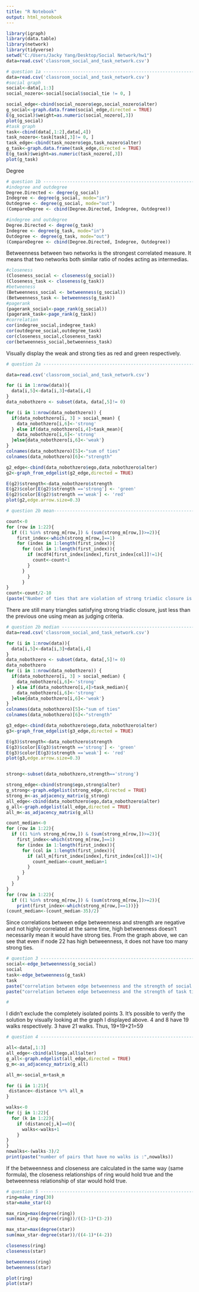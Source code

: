 ---
title: "R Notebook"
output: html_notebook
---


```{r}
library(igraph)
library(data.table)
library(network)
library(tidyverse)
setwd("C:/Users/Jacky Yang/Desktop/Social Network/hw1")
data=read.csv('classroom_social_and_task_network.csv')
```

```{r}

# question 1a --------------------------------------------------------------
data=read.csv('classroom_social_and_task_network.csv')
#social graph
social<-data[,1:3]
social_nozero<-social[social$social_tie != 0, ]

social_edge<-cbind(social_nozero$ego,social_nozero$alter)
g_social<-graph.data.frame(social_edge,directed = TRUE)
E(g_social)$weight=as.numeric(social_nozero[,3])
plot(g_social)
#task graph
task<-cbind(data[,1:2],data[,4])
task_nozero<-task[task[,3]!= 0, ]
task_edge<-cbind(task_nozero$ego,task_nozero$alter)
g_task<-graph.data.frame(task_edge,directed = TRUE)
E(g_task)$weight=as.numeric(task_nozero[,3])
plot(g_task)

```
Degree 
```{r}
# question 1b --------------------------------------------------------------
#indegree and outdegree
Degree.Directed <- degree(g_social)
Indegree <- degree(g_social, mode="in")
Outdegree <- degree(g_social, mode="out")
(CompareDegree <- cbind(Degree.Directed, Indegree, Outdegree))

#indegree and outdegree
Degree.Directed <- degree(g_task)
Indegree <- degree(g_task, mode="in")
Outdegree <- degree(g_task, mode="out")
(CompareDegree <- cbind(Degree.Directed, Indegree, Outdegree))
```
Betweenness between two networks is the strongest correlated measure. It means that two networks both similar ratio of nodes acting as intermedias.
```{r}

#closeness
(Closeness_social <- closeness(g_social))
(Closeness_task <- closeness(g_task))
#betweeness
(Betweenness_social <- betweenness(g_social))
(Betweenness_task <- betweenness(g_task))
#pagerank
(pagerank_social<-page_rank(g_social))
(pagerank_task<-page_rank(g_task))
#correlation
cor(indegree_social,indegree_task)
cor(outdegree_social,outdegree_task)
cor(closeness_social,closeness_task)
cor(betweenness_social,betweenness_task)

```

Visually display the weak and strong ties as red and green respectively.
```{r}
# question 2a --------------------------------------------------------------

data=read.csv('classroom_social_and_task_network.csv')

for (i in 1:nrow(data)){
  data[i,5]<-data[i,3]+data[i,4]
}
data_nobothzero <- subset(data, data[,5]!= 0)

for (i in 1:nrow(data_nobothzero)) {
  if(data_nobothzero[i, 3] > social_mean) {
    data_nobothzero[i,6]<-'strong'
  } else if(data_nobothzero[i,4]>task_mean){
    data_nobothzero[i,6]<-'strong'
  }else{data_nobothzero[i,6]<-'weak'}
}
colnames(data_nobothzero)[5]<-"sum of ties"
colnames(data_nobothzero)[6]<-"strength"

g2_edge<-cbind(data_nobothzero$ego,data_nobothzero$alter)
g2<-graph_from_edgelist(g2_edge,directed = TRUE)

E(g2)$strength<-data_nobothzero$strength
E(g2)$color[E(g2)$strength =='strong'] <- 'green'
E(g2)$color[E(g2)$strength =='weak'] <- 'red'
plot(g2,edge.arrow.size=0.3)

```

```{r}
# question 2b mean-------------------------------------------------------------

count<-0
for (row in 1:22){
  if ((1 %in% strong_m[row,]) & (sum(strong_m[row,])>=2)){
    first_index<-which(strong_m[row,]==1)
    for (index in 1:length(first_index)){
      for (col in 1:length(first_index)){
        if (mcdf4[first_index[index],first_index[col]]!=1){
          count<-count+1
        }
      }
        }
      }
}
count<-count/2-10
(paste("Number of ties that are violation of strong triadic closure is:",count))

```

There are still many triangles satisfying strong triadic closure, just less than the previous one using mean as judging criteria.
```{r}
# question 2b median ------------------------------------------------------
data=read.csv('classroom_social_and_task_network.csv')

for (i in 1:nrow(data)){
  data[i,5]<-data[i,3]+data[i,4]
}
data_nobothzero <- subset(data, data[,5]!= 0)
data_nobothzero
for (i in 1:nrow(data_nobothzero)) {
  if(data_nobothzero[i, 3] > social_median) {
    data_nobothzero[i,6]<-'strong'
  } else if(data_nobothzero[i,4]>task_median){
    data_nobothzero[i,6]<-'strong'
  }else{data_nobothzero[i,6]<-'weak'}
}
colnames(data_nobothzero)[5]<-"sum of ties"
colnames(data_nobothzero)[6]<-"strength"

g3_edge<-cbind(data_nobothzero$ego,data_nobothzero$alter)
g3<-graph_from_edgelist(g3_edge,directed = TRUE)

E(g3)$strength<-data_nobothzero$strength
E(g3)$color[E(g3)$strength =='strong'] <- 'green'
E(g3)$color[E(g3)$strength =='weak'] <- 'red'
plot(g3,edge.arrow.size=0.3)


strong<-subset(data_nobothzero,strength=='strong')

strong_edge<-cbind(strong$ego,strong$alter)
g_strong<-graph.edgelist(strong_edge,directed = TRUE)
strong_m<-as_adjacency_matrix(g_strong)
all_edge<-cbind(data_nobothzero$ego,data_nobothzero$alter)
g_all<-graph.edgelist(all_edge,directed = TRUE)
all_m<-as_adjacency_matrix(g_all)

count_median<-0
for (row in 1:22){
  if ((1 %in% strong_m[row,]) & (sum(strong_m[row,])>=2)){
    first_index<-which(strong_m[row,]==1)
    for (index in 1:length(first_index)){
      for (col in 1:length(first_index)){
        if (all_m[first_index[index],first_index[col]]!=1){
          count_median<-count_median+1
        }
      }
    }
  }
}
for (row in 1:22){
  if ((1 %in% strong_m[row,]) & (sum(strong_m[row,])>=2)){
    print(first_index<-which(strong_m[row,]==1))}}
(count_median<-(count_median-35)/2)

```


Since correlations between edge betweenness and strength are negative and not highly correlated at the same time, high betweenness doesn't necessarily mean it would have strong ties. From the graph above, we can see that even if node 22 has high betweenness, it does not have too many strong ties.
```{r}
# question 3 --------------------------------------------------------------
social<-edge_betweenness(g_social)
social
task<-edge_betweenness(g_task)
task
paste("correlation between edge betweenness and the strength of social ties is:",round(cor(social,social_nozero$social_tie),2))
paste("correlation between edge betweenness and the strength of task ties is:",round(cor(task,task_nozero[,3]),2))

#

```

I didn't exclude the completely isolated points 3.
It's possible to verify the solution by visually looking at the graph I displayed above. 4 and 8 have 19 walks respectively. 3 have 21 walks. Thus, 19+19+21=59
```{r}
# question 4 --------------------------------------------------------------

all<-data[,1:3]
all_edge<-cbind(all$ego,all$alter)
g_all<-graph.edgelist(all_edge,directed = TRUE)
g_m<-as_adjacency_matrix(g_all)

all_m<-social_m+task_m

for (i in 1:21){
 distance<-distance %*% all_m 
}

walks<-0
for (j in 1:22){
  for (k in 1:22){
    if (distance[j,k]==0){
      walks<-walks+1
    }
}
}
nowalks<-(walks-3)/2
print(paste("number of pairs that have no walks is :",nowalks))
```



If the betweenness and closeness are calculated in the same way (same formula), the closeness relationships of ring would hold true and the betweenness relationship of star would hold true.
```{r}
# question 5 --------------------------------------------------------------
ring=make_ring(30)
star=make_star(4)

max_ring=max(degree(ring))
sum(max_ring-degree(ring))/((3-1)*(3-2))

max_star=max(degree(star))
sum(max_star-degree(star))/((4-1)*(4-2))

closeness(ring)
closeness(star)

betweenness(ring)
betweenness(star)

plot(ring)
plot(star)
```












